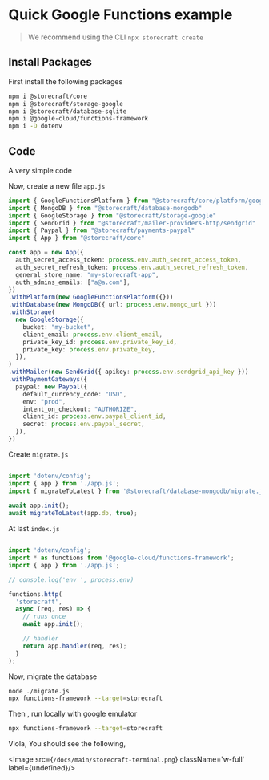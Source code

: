 # Quick Google Functions example

> We recommend using the CLI `npx storecraft create`

## Install Packages

First install the following packages

```bash
npm i @storecraft/core 
npm i @storecraft/storage-google
npm i @storecraft/database-sqlite
npm i @google-cloud/functions-framework
npm i -D dotenv
```

## Code

A very simple code

Now, create a new file `app.js`

```ts
import { GoogleFunctionsPlatform } from "@storecraft/core/platform/google-functions"
import { MongoDB } from "@storecraft/database-mongodb"
import { GoogleStorage } from "@storecraft/storage-google"
import { SendGrid } from "@storecraft/mailer-providers-http/sendgrid"
import { Paypal } from "@storecraft/payments-paypal"
import { App } from "@storecraft/core"

const app = new App({
  auth_secret_access_token: process.env.auth_secret_access_token,
  auth_secret_refresh_token: process.env.auth_secret_refresh_token,
  general_store_name: "my-storecraft-app",
  auth_admins_emails: ["a@a.com"],
})
.withPlatform(new GoogleFunctionsPlatform({}))
.withDatabase(new MongoDB({ url: process.env.mongo_url }))
.withStorage(
  new GoogleStorage({
    bucket: "my-bucket",
    client_email: process.env.client_email,
    private_key_id: process.env.private_key_id,
    private_key: process.env.private_key,
  }),
)
.withMailer(new SendGrid({ apikey: process.env.sendgrid_api_key }))
.withPaymentGateways({
  paypal: new Paypal({
    default_currency_code: "USD",
    env: "prod",
    intent_on_checkout: "AUTHORIZE",
    client_id: process.env.paypal_client_id,
    secret: process.env.paypal_secret,
  }),
})

```

Create `migrate.js`

```ts

import 'dotenv/config';
import { app } from './app.js';
import { migrateToLatest } from '@storecraft/database-mongodb/migrate.js';
 
await app.init();
await migrateToLatest(app.db, true);

```

At last `index.js`

```ts

import 'dotenv/config';
import * as functions from '@google-cloud/functions-framework';
import { app } from './app.js';

// console.log('env ', process.env)

functions.http(
  'storecraft',
  async (req, res) => {
    // runs once
    await app.init();

    // handler
    return app.handler(req, res);
  }
);

```


Now, migrate the database

```bash
node ./migrate.js
npx functions-framework --target=storecraft
```

Then , run locally with google emulator
```bash
npx functions-framework --target=storecraft
```


Viola, You should see the following,

<Image src={`/docs/main/storecraft-terminal.png`} className='w-full' 
       label={undefined}/>
